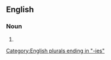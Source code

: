 ==English==

===Noun===
{{head|en|noun form}}

# {{plural of|cocky|lang=en}}

[[Category:English plurals ending in "-ies"]]